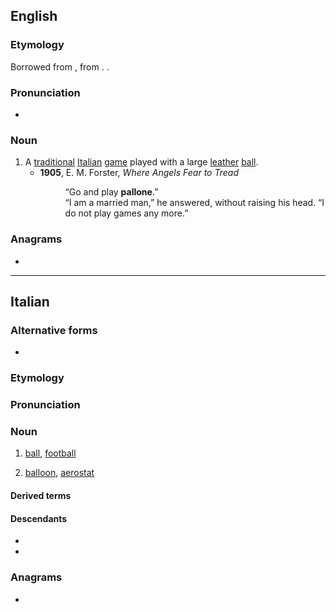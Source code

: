 {{also|Pallone}}
==English==

===Etymology===
Borrowed from {{bor|en|it|pallone||large ball}}, from {{m|it|palla||ball}}. {{doublet|en|balloon}}.

===Pronunciation===
* {{rhymes|en|əʊni|s=3}}

===Noun===
{{en-noun|-}}

# A [[traditional]] [[Italian]] [[game]] played with a large [[leather]] [[ball]].
#* '''1905''', E. M. Forster, ''Where Angels Fear to Tread''
#*: “Go and play '''pallone'''.”<br>“I am a married man,” he answered, without raising his head. “I do not play games any more.”

===Anagrams===
* {{anagrams|en|a=aellnop|pleonal|pœnall}}

----

==Italian==

===Alternative forms===
* {{alter|it|balone|ballone||northern}}

===Etymology===
{{suffix|it|palla|one}}

===Pronunciation===
{{it-pr|pallóne<audio:LL-Q652 (ita)-Happypheasant-pallone.wav>}}

===Noun===
{{it-noun|m}}

# [[ball]], [[football]]
#: {{ux|it|''Utilizziamo un sistema di tracciamento ottico per trovare le coordinate x, y e z di ciascun giocatore, del '''pallone''' e dell'arbitro.''|We use an optical tracking system to work out the x, y and z coordinates for each player, the ball and the referee.}}
# [[balloon]], [[aerostat]]

====Derived terms====
{{der3|it|{{l|it|pallone sonda||weather balloon}}}}

====Descendants====
* {{desctree|bor=1|frm|ballon|q=via northern variants}}
* {{desc|acw|بَلّونة|tr=ballōna|bor=1}}

===Anagrams===
* {{anagrams|it|a=aellnop|napello|panello}}